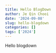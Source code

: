 ```yaml
---
title: Hello BlogDown
author: Je Qin Chooi
date: '2024-09-08'
slug: hello-blogdown
categories: []
tags: ['2024']
---
```


Hello blogdown
